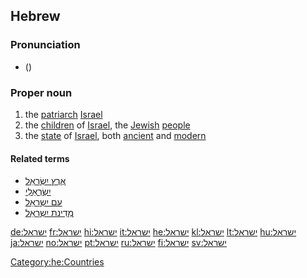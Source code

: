 ==Hebrew==
{{wikipedia|lang=he}}

===Pronunciation===
* {{Audio|He-Medinat_Israel.ogg|Audio}} ({{Hebr|[[מְדִינַת יִשְׂרָאֵל]]}})

===Proper noun===
{{infl|he|proper noun|sc=Hebr|head=יִשְׂרָאֵל|g=m|tr=Yisra'el}}

# the [[patriarch]] [[Israel]]
# the [[child|children]] of [[Israel]], the [[Jewish]] [[people]]
# the [[state]] of [[Israel]], both [[ancient]] and [[modern]]

====Related terms====
* [[ארץ ישראל|אֶרֶץ יִשְׂרָאֵל]]<!--x-->
* [[ישראלי|יִשְׂרְאֵלִי]]<!--x-->
* [[עם ישראל|עַם יִשְרָאֵל]]<!--x-->
* [[מדינת ישראל|מְדִינַת יִשְרָאֵל]]<!--x-->

[[Category:he:Countries]]

[[de:ישראל]]
[[fr:ישראל]]
[[hi:ישראל]]
[[it:ישראל]]
[[he:ישראל]]
[[kl:ישראל]]
[[lt:ישראל]]
[[hu:ישראל]]
[[ja:ישראל]]
[[no:ישראל]]
[[pt:ישראל]]
[[ru:ישראל]]
[[fi:ישראל]]
[[sv:ישראל]]